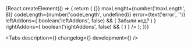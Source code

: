 

<Meta title='Компоненты/Авторизация/PassCode' component={PassCode} />

<!-- Canvas -->

<Story name='PassCode'>
    {React.createElement(() => {
        return (
            <PassCode
                value={text('value', '')}
                onChange={() => {}}
                maxLenght={number('maxLength', 8)}
                codeLength={number('codeLength', undefined)}
                error={text('error', '')}
                leftAddons={
                    boolean('leftAddons', false) && (
                        <KeyPadButton view='ghost' key='left-addon'>
                            Забыли код?
                        </KeyPadButton>
                    )
                }
                rightAddons={
                    boolean('rightAddons', false) && (
                        <KeyPadButton view='ghost' key='right-addon'>
                            <SfFaceIdXxlIcon />
                        </KeyPadButton>
                    )
                }
            />
        );
    })}
</Story>

<!-- Docs -->

<ComponentHeader
    name='PassCode'
    version={version}
    package='@alfalab/core-components/pass-code'
    children='Компонент для авторизации пользователя с помощью цифрового ключа.'
/>

<Tabs description={<Description />} changelog={<Changelog />} development={<Development />} />
